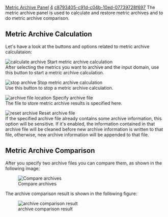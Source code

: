 [[Property:title|Metric Archive Panel]]
[[Property:weight|4]]
[[Property:uuid|c8793405-c91d-c04b-10ed-07739728f697]]
The metric archive panel is used to calculate and restore metric archives and to do metric archive comparison.

==Metric Archive Calculation==

Let's have a look at the buttons and options related to metric archive calculataion:

[[Image:metrics-tool--debug-run-icon|calculate archive]]  Start metric archive calculation<br/>
After selecting the metrics you want to archive and the input domain, use this button to start a metric archive calculation. 

[[Image:metrics-tool--debug-stop-icon|stop archive]]  Stop metric archive calculation<br/>
Use this button to stop a metric archive calculation. 

[[Image:interface22|archive file location]]  Specify archive file<br/>
The file to store metric archive results is specified here. 

[[Image:interface23|reset archive]]  Reset archive file<br/>
If the specified archive file already contains some archive information, this option will be sensitive. If it's enabled, the information contained in that archive file will be cleaned before new archive information is written to that file, otherwise, new archive information will be appended to that file. 

==Metric Archive Comparison==

After you specify two archive files you can compare them, as shown in the following image:

[[Image:interface24|Compare archives]]  

The archive comparison result is shown in the following figure:

[[Image:interface25|archive comparison result]]  




